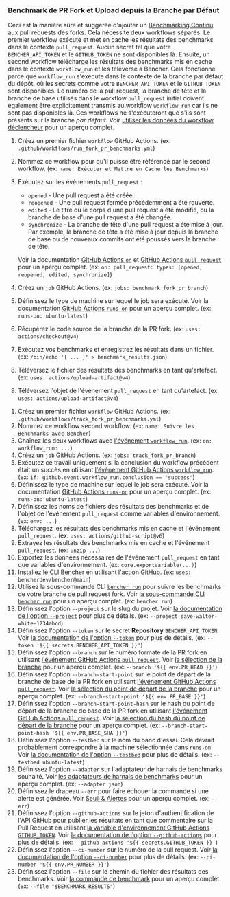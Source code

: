 
### Benchmark de PR Fork et Upload depuis la Branche par Défaut

Ceci est la manière sûre et suggérée d'ajouter un [Benchmarking Continu][continuous benchmarking] aux pull requests des forks.
Cela nécessite deux workflows séparés.
Le premier workflow exécute et met en cache les résultats des benchmarks dans le contexte `pull_request`.
Aucun secret tel que votre `BENCHER_API_TOKEN` et le `GITHUB_TOKEN` ne sont disponibles là.
Ensuite, un second workflow télécharge les résultats des benchmarks mis en cache dans le contexte `workflow_run` et les téléverse à Bencher.
Cela fonctionne parce que `workflow_run` s'exécute dans le contexte de la branche par défaut du dépôt,
où les secrets comme votre `BENCHER_API_TOKEN` et le `GITHUB_TOKEN` sont disponibles.
Le numéro de la pull request, la branche de tête et la branche de base utilisés dans le workflow `pull_request` initial
doivent également être explicitement transmis au workflow `workflow_run` car ils ne sont pas disponibles là.
Ces workflows ne s'exécuteront que s'ils sont présents sur la branche _par défaut_.
Voir [utiliser les données du workflow déclencheur][github actions trigger workflow] pour un aperçu complet.

<PullRequestsForkRunCode />

1. Créez un premier fichier `workflow` GitHub Actions.
   (ex: `.github/workflows/run_fork_pr_benchmarks.yml`)
2. Nommez ce workflow pour qu'il puisse être référencé par le second workflow.
   (ex: `name: Exécuter et Mettre en Cache les Benchmarks`)
3. Exécutez sur les événements `pull_request` :
    - `opened` - Une pull request a été créée.
    - `reopened` - Une pull request fermée précédemment a été rouverte.
    - `edited` - Le titre ou le corps d'une pull request a été modifié, ou la branche de base d'une pull request a été changée.
    - `synchronize` - La branche de tête d'une pull request a été mise à jour.
      Par exemple, la branche de tête a été mise à jour depuis la branche de base ou de nouveaux commits ont été poussés vers la branche de tête.

   Voir la documentation [GitHub Actions `on`][github actions on]
   et [GitHub Actions `pull_request`][github action pull_request] pour un aperçu complet.
   (ex: `on: pull_request: types: [opened, reopened, edited, synchronize]`)
4. Créez un `job` GitHub Actions.
   (ex: `jobs: benchmark_fork_pr_branch`)
5. Définissez le type de machine sur lequel le job sera exécuté.
   Voir la documentation [GitHub Actions `runs-on`][github actions runs-on]
   pour un aperçu complet.
   (ex: `runs-on: ubuntu-latest`)
6. Récupérez le code source de la branche de la PR fork.
   (ex: `uses: actions/checkout@v4`)
7. Exécutez vos benchmarks et enregistrez les résultats dans un fichier.
   (ex: `/bin/echo '{ ... }' > benchmark_results.json`)
8. Téléversez le fichier des résultats des benchmarks en tant qu'artefact.
   (ex: `uses: actions/upload-artifact@v4`)
9. Téléversez l'objet de l'événement `pull_request` en tant qu'artefact.
   (ex: `uses: actions/upload-artifact@v4`)

<PullRequestsForkTrackCode />

1. Créez un premier fichier `workflow` GitHub Actions.
   (ex: `.github/workflows/track_fork_pr_benchmarks.yml`)
2. Nommez ce workflow second workflow.
   (ex: `name: Suivre les Benchmarks avec Bencher`)
3. Chaînez les deux workflows avec
   [l'événement `workflow_run`][github actions workflow_run].
   (ex: `on: workflow_run: ...`)
4. Créez un `job` GitHub Actions.
   (ex: `jobs: track_fork_pr_branch`)
5. Exécutez ce travail uniquement si la conclusion du workflow précédent était un succès en utilisant
   [l'événement GitHub Actions `workflow_run`][github actions workflow_run].
   (ex: `if: github.event.workflow_run.conclusion == 'success'`)
6. Définissez le type de machine sur lequel le job sera exécuté.
   Voir la documentation [GitHub Actions `runs-on`][github actions runs-on]
   pour un aperçu complet.
   (ex: `runs-on: ubuntu-latest`)
7. Définissez les noms de fichiers des résultats des benchmarks et de l'objet de l'événement `pull_request` comme variables d'environnement.
   (ex: `env: ...`)
8. Téléchargez les résultats des benchmarks mis en cache et l'événement `pull_request`.
   (ex: `uses: actions/github-script@v6`)
9. Extrayez les résultats des benchmarks mis en cache et l'événement `pull_request`.
   (ex: `unzip ...`)
10. Exportez les données nécessaires de l'événement `pull_request` en tant que variables d'environnement.
    (ex: `core.exportVariable(...)`)
11. Installez le CLI Bencher en utilisant [l'action GitHub][bencher cli github action].
   (ex: `uses: bencherdev/bencher@main`)
12. Utilisez la sous-commande CLI <code><a href="/fr/docs/explanation/bencher-run/">bencher run</a></code>
    pour suivre les benchmarks de votre branche de pull request fork.
    Voir [la sous-commande CLI `bencher run`][bencher run] pour un aperçu complet.
    (ex: `bencher run`)
13. Définissez l'option `--project` sur le slug du projet.
    Voir [la documentation de l'option `--project`][project option] pour plus de détails.
    (ex: `--project save-walter-white-1234abcd`)
14. Définissez l'option `--token` sur le secret **Repository** `BENCHER_API_TOKEN`.
    Voir [la documentation de l'option `--token`][token option] pour plus de détails.
    (ex: `--token '${{ secrets.BENCHER_API_TOKEN }}'`)
15. Définissez l'option `--branch` sur le numéro formaté de la PR fork en utilisant
    [l'événement GitHub Actions `pull_request`][github action pull_request].
    Voir [la sélection de la branche][branch selection branch] pour un aperçu complet.
    (ex: `--branch '${{ env.PR_HEAD }}'`)
16. Définissez l'option `--branch-start-point` sur le point de départ de la branche de base de la PR fork en utilisant
    [l'événement GitHub Actions `pull_request`][github action pull_request].
    Voir [la sélection du point de départ de la branche][branch selection start point] pour un aperçu complet.
    (ex: `--branch-start-point '${{ env.PR_BASE }}'`)
17. Définissez l'option `--branch-start-point-hash` sur le hash du point de départ de la branche de base de la PR fork en utilisant
    [l'événement GitHub Actions `pull_request`][github action pull_request].
    Voir [la sélection du hash du point de départ de la branche][branch selection start point hash] pour un aperçu complet.
    (ex: `--branch-start-point-hash '${{ env.PR_BASE_SHA }}'`)
18. Définissez l'option `--testbed` sur le nom du banc d'essai.
    Cela devrait probablement correspondre à la machine sélectionnée dans `runs-on`.
    Voir [la documentation de l'option `--testbed`][testbed option] pour plus de détails.
    (ex: `--testbed ubuntu-latest`)
19. Définissez l'option `--adapter` sur l'adaptateur de harnais de benchmarks souhaité.
    Voir [les adaptateurs de harnais de benchmarks][adapters] pour un aperçu complet.
    (ex: `--adapter json`)
20. Définissez le drapeau `--err` pour faire échouer la commande si une alerte est générée.
    Voir [Seuil & Alertes][alerts] pour un aperçu complet.
    (ex: `--err`)
21. Définissez l'option `--github-actions` sur le jeton d'authentification de l'API GitHub pour publier les résultats en tant que commentaire sur la Pull Request en utilisant
    [la variable d'environnement GitHub Actions `GITHUB_TOKEN`][github token].
    Voir [la documentation de l'option `--github-actions`][github actions option] pour plus de détails.
    (ex: `--github-actions '${{ secrets.GITHUB_TOKEN }}'`)
22. Définissez l'option `--ci-number` sur le numéro de la pull request.
    Voir [la documentation de l'option `--ci-number`][ci number option] pour plus de détails.
    (ex: `--ci-number '${{ env.PR_NUMBER }}'`)
23. Définissez l'option `--file` sur le chemin du fichier des résultats des benchmarks.
    Voir [la commande de benchmark][command argument] pour un aperçu complet.
    (ex: `--file "$BENCHMARK_RESULTS"`)

[github actions trigger workflow]: https://docs.github.com/en/actions/using-workflows/events-that-trigger-workflows#using-data-from-the-triggering-workflow
[github actions on]: https://docs.github.com/en/actions/using-workflows/workflow-syntax-for-github-actions#on
[github action pull_request]: https://docs.github.com/en/webhooks/webhook-events-and-payloads#pull_request
[github actions workflow_run]: https://docs.github.com/en/actions/using-workflows/events-that-trigger-workflows#workflow_run
[github actions runs-on]: https://docs.github.com/en/actions/using-workflows/workflow-syntax-for-github-actions#jobsjob_idruns-on
[bencher cli github action]: https://github.com/marketplace/actions/bencher-cli
[github token]: https://docs.github.com/en/actions/security-guides/automatic-token-authentication

[continuous benchmarking]: /fr/docs/explanation/continuous-benchmarking/
[bencher run]: /fr/docs/explanation/bencher-run/
[project option]: /fr/docs/explanation/bencher-run/#--project-project
[token option]: /fr/docs/explanation/bencher-run/#--token-token
[branch selection branch]: /fr/docs/explanation/branch-selection/#--branch-branch
[branch selection start point]: /fr/docs/explanation/branch-selection/#--branch-start-point-branch
[branch selection start point hash]: /fr/docs/explanation/branch-selection/#--branch-start-point-hash-hash
[testbed option]: /fr/docs/explanation/bencher-run/#--testbed-testbed
[adapters]: /fr/docs/explanation/adapters/
[alerts]: /fr/docs/explanation/thresholds/#alerts
[github actions option]: /fr/docs/explanation/bencher-run/#--github-actions-github_token
[ci number option]: /fr/docs/explanation/bencher-run/#--ci-id-id
[command argument]: /fr/docs/explanation/bencher-run/#benchmark-command